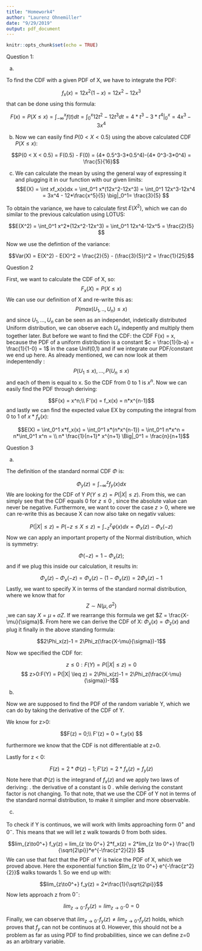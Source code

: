 ```yaml
---
title: "Homework4"
author: "Laurenz Ohnemüller"
date: "9/29/2019"
output: pdf_document
---
```


```r
knitr::opts_chunk$set(echo = TRUE)


```

Question 1: 

(a)

To find the CDF with a given PDF of X, we have to integrate the PDF:

$$ f_x(x) = 12x^2(1-x) = 12x^2- 12x^3 $$
that can be done using this formula: 

$$F(x) = P(X \leq x) =  \int_{-\infty}^x f(t)dt =  \int_{0}^x 12t^2- 12t^3 dt  = 4*t^3 - 3*t^4 \Big|_0^x = 4x^3-3x^4$$


(b)
Now we can easily find $P(0<X<0.5)$ using the above calculated CDF $P(X \leq x)$:

$$P(0 < X < 0.5) = F(0.5) - F(0) = (4* 0.5^3-3*0.5^4)-(4* 0^3-3*0^4) = \frac{5}{16}$$

(c)
We can calculate the mean by using the general way of expressing it and plugging it in our function with our given limits:
$$E(X) = \int xf_x(x)dx = \int_0^1 x*(12x^2-12x^3) = \int_0^1 12x^3-12x^4 = 3x^4 - 12*\frac{x^5}{5} \big|_0^1= \frac{3}{5} $$


To obtain the variance, we have to calculate first $E(X^2)$, which we can do similar to the previous calculation using LOTUS:

$$E(X^2) =  \int_0^1 x^2*(12x^2-12x^3) = \int_0^1 12x^4-12x^5 = \frac{2}{5} $$

Now we use the defintion of the variance: 

$$Var(X) = E(X^2) - E(X)^2 = \frac{2}{5} - (\frac{3}{5})^2 = \frac{1}{25}$$


Question 2

First, we want to calculate the CDF of X, so: 
$$F_x(X) = P(X \leq x)$$
We can use our definition of X and re-write this as: 
$$P(max(U_1,..,U_n) \leq x)$$
and since $U_1,...,U_n$ can be seen as an independet, indetically distributed Uniform distribution, we can observe each $U_n$ indepently and multiply them together later. But before we want to find the CDF: the CDF F(x) = x, because the PDF of a uniform distribution is a constant $c = \frac{1}{b-a}  = \frac{1}{1-0} = 1$ in the case Unif(0,1) and if we integrate our PDF/constant we end up here. As already mentioned, we can now look at them indepentendly :
$$P(U_1 \leq x), ... ,P(U_n \leq x)$$ and each of them is equal to x.
So the CDF from 0 to 1 is $x^n$. 
Now we can easily find the PDF through deriving: 

$$F(x) = x^n;\\ F'(x) = f_x(x) = n*x^{n-1}$$
and lastly we can find the expected value EX by computing the integral from 0 to 1 of $x*f_x(x)$:

$$E(X) =  \int_0^1 x*f_x(x) = \int_0^1 x*(n*x^{n-1}) = \int_0^1 n*x^n =  n*\int_0^1 x^n = \\ n* \frac{1}{n+1}* x^{n+1}  \Big|_0^1 = \frac{n}{n+1}$$


Question 3


(a)

The definition of the standard normal CDF $\Phi$ is: 

$$\Phi_y(z) = \int_{-\infty}^z f_y(x)dx$$
We are looking for the CDF of Y $P(Y \leq z) = P(|X| \leq z)$.
From this, we can simply see that the CDF equals 0 for $z \leq 0$ , since the absolute value can never be negative. 
Furthermore, we want to cover the case $z > 0$, where we can re-write this as because X can now also take on negativ values: 

$$P(|X| \leq z) = P(-z \leq X \leq z) = \int_{-z}^z \varphi(x)dx =  \Phi_x(z)-\Phi_x(-z)$$
Now we can apply an important property of the Normal distribution, which is symmetry: 

$$\Phi(-z) = 1- \Phi_x(z);$$
and if we plug this inside our calculation, it results in: 


$$\Phi_x(z)-\Phi_x(-z) = \Phi_x(z)  - (1-\Phi_x(z)) = 2\Phi_x(z)-1$$
Lastly, we want to specify X in terms of the standard normal distribution, where we know that for $$ Z\sim N(\mu,\sigma^2)$$,we can say $X = \mu + \sigma Z$. If we rearrange this formula we get $Z = \frac{X-\mu}{\sigma}$. From here we can derive the CDF of X: $\Phi_x(x)=\Phi_z(x)$ and plug it finally in the above standing formula:

$$2\Phi_x(z)-1 = 2\Phi_z(\frac{X-\mu}{\sigma})-1$$

Now we specified the CDF for:

$$z\leq 0: F(Y) = P(|X| \leq z) = 0 $$
 $$ z>0:F(Y) = P(|X| \leq z) = 2\Phi_x(z)-1 = 2\Phi_z(\frac{X-\mu}{\sigma})-1$$


(b)

Now we are supposed to find the PDF of the random variable Y, which we can do by taking the derivative of the CDF of Y.

We know for z>0:

$$F(z) = 0;\\ F'(z) = 0 = f_y(x) $$

furthermore we know that the CDF is not differentiable at z=0. 

Lastly for z < 0: 

$$F(z) = 2*\Phi(z)-1; F'(z) = 2*f_x(z) = f_y(z)$$
Note here that $\Phi(z)$ is the integrand of $f_x(z)$ and we apply two laws of deriving: \newline
1. the derivative of a constant is 0 \newline
2. while deriving the constant factor is not changing. \newline
To that note, that we use the CDF of Y not in terms of the standard normal distribution, to make it simplier and more observable.


(c)

To check if Y is continuos, we will work with limits approaching form $0^+$ and $0^-$. This means that we will let z walk towards 0 from both sides.


$$lim_{z\to0^+} f_y(z) = lim_{z \to 0^+} 2*f_x(z) = 2*lim_{z \to 0^+} \frac{1}{\sqrt{2\pi}}*e^{-\frac{z^2}{2}} $$
We can use that fact that the PDF of Y is twice the PDF of X, which we proved above.
Here the exponential function $lim_{z \to 0^+} e^{-\frac{z^2}{2}}$ walks towards 1. So we end up with:

$$lim_{z\to0^+} f_y(z) = 2*\frac{1}{\sqrt{2\pi}}$$
Now lets approach z from $0^-$: 

$$lim_{z\to0^-} f_y(z)  = lim_{z\to0^-} 0 = 0$$

Finally, we can observe that $lim_{z\to0^-} f_y(z) \neq lim_{z\to0^+} f_y(z)$ 
holds, which proves that $f_y$ can not be continuos at 0. 
However, this should not be a problem as far as using PDF to find probabilities, since we can define z=0 as an arbitrary variable. 








